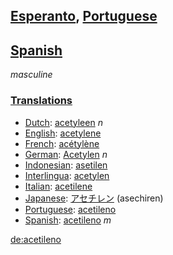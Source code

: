 ==[[Esperanto]], [[Portuguese]]==
==[[Spanish]]== ''masculine''
=== [[Translations]] ===

* [[Dutch]]: [[acetyleen]] ''n''
* [[English]]: [[acetylene]]
* [[French]]: [[acétylène]] 
* [[German]]: [[Acetylen]] ''n''
* [[Indonesian]]: [[asetilen]] 
* [[Interlingua]]: [[acetylen]]
* [[Italian]]: [[acetilene]] 
* [[Japanese]]: [[アセチレン]] (asechiren)
* [[Portuguese]]: [[acetileno]] 
* [[Spanish]]: [[acetileno]] ''m''

[[de:acetileno]]